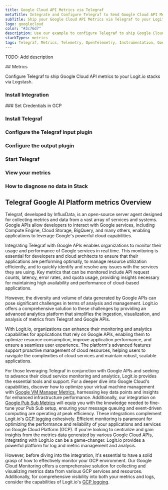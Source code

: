 ```yaml
---
title: Google Cloud API Metrics via Telegraf
metaTitle: Integrate and Configure Telegraf to Send Google Cloud API Metrics
subTitle: Ship your Google Cloud API Metrics via Telegraf to your Logit.io Stack
logo: googlecloud
color: "#3c76d7"
description: Use our example to configure Telegraf to ship Google Cloud API metrics to Logit.io. Configure Telegraf to send Google Cloud API metrics to Logstash or Elastic.
stackTypes: metrics
tags: Telegraf, Metrics, Telemetry, OpenTelemetry, Instrumentation, Google Cloud API, API Management, Cloud Computing, Api
---
```


TODO: Add description

<Steps>
  ## Metrics

  Configure Telegraf to ship Google Cloud API metrics to your Logit.io stacks via Logstash.
  
  ### Install Integration
  <InstallIntegration/>
  ### Set Credentials in GCP

  <SetGCPCredentials intro="Google Cloud API, a cornerstone of Google Cloud services, facilitates secure and efficient interaction between various cloud-based software components."/>
  
  ### Install Telegraf

  <InstallTelegraf />

  ### Configure the Telegraf input plugin

  <TelegrafStackDriverInput metric_type="serviceruntime.googleapis.com"/>

  ### Configure the output plugin

  <TelegrafOutputPlugin />

  ### Start Telegraf

  <StartTelegraf />

  ### View your metrics
  <LaunchStack stackType="metrics" source="Google_Cloud_API_Metrics_via_Telegraf" utmMedium="metrics" utmCampaign="telegraf-GoogleCloudAPI-metrics" />

  ### How to diagnose no data in Stack

  <DiagnoseNoData />
</Steps>

## Telegraf Google AI Platform metrics Overview

Telegraf, developed by InfluxData, is an open-source server agent designed for collecting metrics and data 
from a vast array of services and systems.  Google APIs allow developers to interact with Google services, 
including Compute Engine, Cloud Storage, BigQuery, and many others, enabling applications to leverage Google's 
powerful cloud capabilities.

Integrating Telegraf with Google APIs enables organizations to monitor their usage and performance of Google 
services in real time. This monitoring is essential for developers and cloud architects to ensure that their 
applications are performing optimally, to manage resource utilization efficiently, and to quickly identify 
and resolve any issues with the services they are using. Key metrics that can be monitored include API 
request counts, latency, error rates, and quota usage, providing insights necessary for maintaining high 
availability and performance of cloud-based applications.

However, the diversity and volume of data generated by Google APIs can pose significant challenges in terms 
of analysis and management. Logit.io offers a comprehensive solution to these challenges by providing an 
advanced analytics platform that simplifies the ingestion, visualization, and analysis of metrics from Telegraf and Google APIs.  

With Logit.io, organizations can enhance their monitoring and analytics capabilities for applications 
that rely on Google APIs, enabling them to optimize resource consumption, improve application performance, 
and ensure a seamless user experience. The platform's advanced features support proactive management of 
cloud resources, helping users to navigate the complexities of cloud services and maintain robust, scalable applications.

For those leveraging Telegraf in conjunction with Google APIs and seeking to advance their cloud service 
monitoring and analytics, Logit.io provides the essential tools and support. 
For a deeper dive into Google Cloud's capabilities, discover how to optimize your virtual machine 
management with [Google VM Manager Metrics](/integrations/infrastructure-metrics/google-cloud/vm-manager-telegraf-metrics), 
harnessing key data points and insights for enhanced infrastructure performance. Additionally, our integration on 
[Google Pub Sub Metrics](/integrations/infrastructure-metrics/google-cloud/pubsub-telegraf-metrics) will equip you 
with the knowledge needed to fine-tune your Pub Sub setup, ensuring your message queuing and event-driven computing 
are operating at peak efficiency. These integrations complement Logit.io's [GCP logging](https://logit.io/solutions/gcp-logging/) cohesively.
Efficient monitoring is paramount for optimizing the performance and reliability of your applications 
and services on Google Cloud Platform (GCP). If you're looking to centralize and gain insights from 
the metrics data generated by various Google Cloud APIs, integrating with Logit.io can be a game-changer. 
Logit.io provides a powerful platform for log and metric management and analysis. 

However, before diving into the integration, it's essential to have a solid grasp of how to effectively monitor 
your GCP environment. Our Google Cloud Monitoring offers a comprehensive solution for collecting and visualizing 
metrics data from various GCP services and resources. Additionally, for comprehensive visibility into both your 
metrics and logs, consider the capabilities of Logit.io's [GCP logging](https://logit.io/solutions/gcp-logging/).